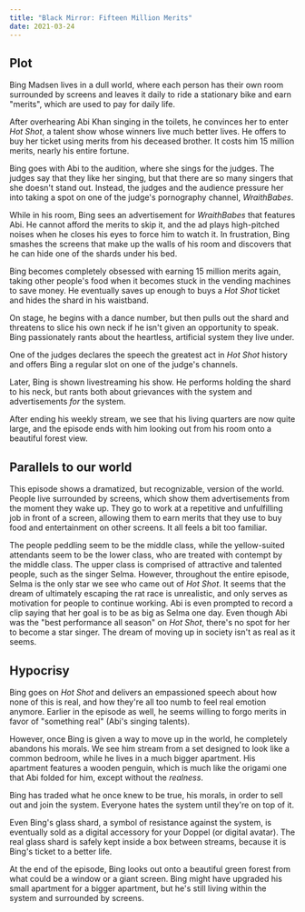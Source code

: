 ```yaml
---
title: "Black Mirror: Fifteen Million Merits"
date: 2021-03-24
---
```


## Plot

Bing Madsen lives in a dull world, where each person has their own room surrounded by screens and leaves it daily to ride a stationary bike and earn "merits", which are used to pay for daily life.

After overhearing Abi Khan singing in the toilets, he convinces her to enter *Hot Shot*, a talent show whose winners live much better lives. He offers to buy her ticket using merits from his deceased brother. It costs him 15 million merits, nearly his entire fortune.

Bing goes with Abi to the audition, where she sings for the judges. The judges say that they like her singing, but that there are so many singers that she doesn't stand out. Instead, the judges and the audience pressure her into taking a spot on one of the judge's pornography channel, *WraithBabes*.

While in his room, Bing sees an advertisement for *WraithBabes* that features Abi. He cannot afford the merits to skip it, and the ad plays high-pitched noises when he closes his eyes to force him to watch it. In frustration, Bing smashes the screens that make up the walls of his room and discovers that he can hide one of the shards under his bed.

Bing becomes completely obsessed with earning 15 million merits again, taking other people's food when it becomes stuck in the vending machines to save money. He eventually saves up enough to buys a *Hot Shot* ticket and hides the shard in his waistband.

On stage, he begins with a dance number, but then pulls out the shard and threatens to slice his own neck if he isn't given an opportunity to speak. Bing passionately rants about the heartless, artificial system they live under.

One of the judges declares the speech the greatest act in *Hot Shot* history and offers Bing a regular slot on one of the judge's channels.

Later, Bing is shown livestreaming his show. He performs holding the shard to his neck, but rants both about grievances with the system and advertisements *for* the system.

After ending his weekly stream, we see that his living quarters are now quite large, and the episode ends with him looking out from his room onto a beautiful forest view.

## Parallels to our world

This episode shows a dramatized, but recognizable, version of the world. People live surrounded by screens, which show them advertisements from the moment they wake up. They go to work at a repetitive and unfulfilling job in front of a screen, allowing them to earn merits that they use to buy food and entertainment on other screens. It all feels a bit too familiar.

The people peddling seem to be the middle class, while the yellow-suited attendants seem to be the lower class, who are treated with contempt by the middle class. The upper class is comprised of attractive and talented people, such as the singer Selma. However, throughout the entire episode, Selma is the only star we see who came out of *Hot Shot*. It seems that the dream of ultimately escaping the rat race is unrealistic, and only serves as motivation for people to continue working. Abi is even prompted to record a clip saying that her goal is to be as big as Selma one day. Even though Abi was the "best performance all season" on *Hot Shot*, there's no spot for her to become a star singer. The dream of moving up in society isn't as real as it seems.

## Hypocrisy

Bing goes on *Hot Shot* and delivers an empassioned speech about how none of this is real, and how they're all too numb to feel real emotion anymore. Earlier in the episode as well, he seems willing to forgo merits in favor of "something real" (Abi's singing talents).

However, once Bing is given a way to move up in the world, he completely abandons his morals. We see him stream from a set designed to look like a common bedroom, while he lives in a much bigger apartment. His apartment features a wooden penguin, which is much like the origami one that Abi folded for him, except without the *realness*.

Bing has traded what he once knew to be true, his morals, in order to sell out and join the system. Everyone hates the system until they're on top of it.

Even Bing's glass shard, a symbol of resistance against the system, is eventually sold as a digital accessory for your Doppel (or digital avatar). The real glass shard is safely kept inside a box between streams, because it is Bing's ticket to a better life.

At the end of the episode, Bing looks out onto a beautiful green forest from what could be a window or a giant screen. Bing might have upgraded his small apartment for a bigger apartment, but he's still living within the system and surrounded by screens.
